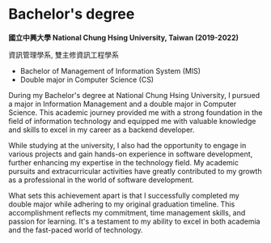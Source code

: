 # Bachelor's degree

**國立中興大學 National Chung Hsing University, Taiwan (2019-2022)**

資訊管理學系, 雙主修資訊工程學系
- Bachelor of Management of Information System (MIS)
- Double major in Computer Science (CS)

During my Bachelor's degree at National Chung Hsing University, I pursued a major in Information Management and a double major in Computer Science. This academic journey provided me with a strong foundation in the field of information technology and equipped me with valuable knowledge and skills to excel in my career as a backend developer.

While studying at the university, I also had the opportunity to engage in various projects and gain hands-on experience in software development, further enhancing my expertise in the technology field. My academic pursuits and extracurricular activities have greatly contributed to my growth as a professional in the world of software development.

What sets this achievement apart is that I successfully completed my double major while adhering to my original graduation timeline. This accomplishment reflects my commitment, time management skills, and passion for learning. It's a testament to my ability to excel in both academia and the fast-paced world of technology.

